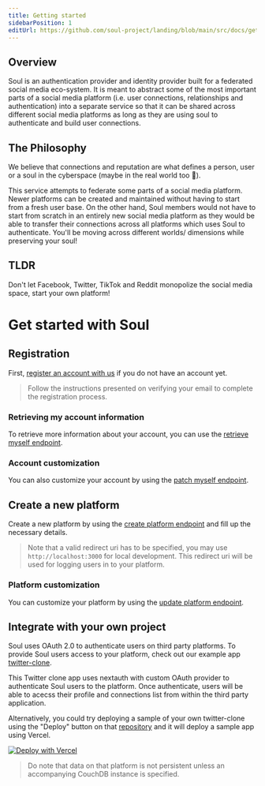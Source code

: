 ```yaml
---
title: Getting started
sidebarPosition: 1
editUrl: https://github.com/soul-project/landing/blob/main/src/docs/getting-started.mdx
---
```


## Overview

Soul is an authentication provider and identity provider built for a federated social media eco-system.
It is meant to abstract some of the most important parts of a social media platform
(i.e. user connections, relationships and authentication) into a separate service so that it can be
shared across different social media platforms as long as they are using soul to authenticate and
build user connections.

## The Philosophy

We believe that connections and reputation are what defines a person, user or a soul in the cyberspace (maybe in the real world too 🤔).

This service attempts to federate some parts of a social media platform.
Newer platforms can be created and maintained without having to start from a fresh user base.
On the other hand, Soul members would not have to start from scratch in an entirely new social media platform as
they would be able to transfer their connections across all platforms which uses Soul to authenticate.
You'll be moving across different worlds/ dimensions while preserving your soul!

## TLDR

Don't let Facebook, Twitter, TikTok and Reddit monopolize the social media space, start your own platform!

# Get started with Soul

## Registration

First, [register an account with us](https://login.soul-network.com/register) if you do not have an account yet.

> Follow the instructions presented on verifying your email to complete the registration process.

### Retrieving my account information

To retrieve more information about your account, you can use the [retrieve myself endpoint](https://soul.readme.io/reference/userscontroller_findme).

### Account customization

You can also customize your account by using the [patch myself endpoint](https://soul.readme.io/reference/userscontroller_updateme).

## Create a new platform

Create a new platform by using the [create platform endpoint](https://soul.readme.io/reference/platformscontroller_create)
and fill up the necessary details.

> Note that a valid redirect uri has to be specified, you may use `http://localhost:3000` for local development. This redirect uri will be used
> for logging users in to your platform.

### Platform customization

You can customize your platform by using the [update platform endpoint](https://soul.readme.io/reference/platformscontroller_update).

## Integrate with your own project

Soul uses OAuth 2.0 to authenticate users on third party platforms.
To provide Soul users access to your platform, check out our example app [twitter-clone](https://github.com/soul-project/twitter-clone).

This Twitter clone app uses nextauth with custom OAuth provider to authenticate Soul users to the platform. Once authenticate, users will be able to acecss
their profile and connections list from within the third party application.

Alternatively, you could try deploying a sample of your own twitter-clone using the
"Deploy" button on that [repository](https://github.com/soul-project/twitter-clone)
and it will deploy a sample app using Vercel.

[![Deploy with Vercel](https://vercel.com/button)](https://vercel.com/new/clone?repository-url=https%3A%2F%2Fgithub.com%2Fsoul-project%2Ftwitter-clone%2Ftree%2Fmain&env=SOUL_PLATFORM_ID,NEXTAUTH_SECRET,NEXTAUTH_URL,DB_NAME)

> Do note that data on that platform is not persistent
> unless an accompanying CouchDB instance is specified.
